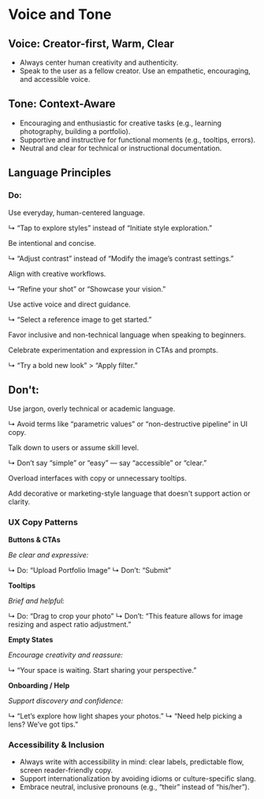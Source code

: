 
<Meta name="Voice and Tone" title="Voice and Tone" />

# Voice and Tone

## Voice: Creator-first, Warm, Clear

- Always center human creativity and authenticity.
- Speak to the user as a fellow creator. Use an empathetic, encouraging, and accessible voice.

## Tone: Context-Aware

- Encouraging and enthusiastic for creative tasks (e.g., learning photography, building a portfolio).
- Supportive and instructive for functional moments (e.g., tooltips, errors).
- Neutral and clear for technical or instructional documentation.

## Language Principles

### Do:

Use everyday, human-centered language.

↳ “Tap to explore styles” instead of “Initiate style exploration.”

Be intentional and concise.

↳ “Adjust contrast” instead of “Modify the image’s contrast settings.”

Align with creative workflows.

↳ “Refine your shot” or “Showcase your vision.”

Use active voice and direct guidance.

↳ “Select a reference image to get started.”

Favor inclusive and non-technical language when speaking to beginners.

Celebrate experimentation and expression in CTAs and prompts.

↳ “Try a bold new look” > “Apply filter.”

## Don't:

Use jargon, overly technical or academic language.

↳ Avoid terms like “parametric values” or “non-destructive pipeline” in UI copy.

Talk down to users or assume skill level.

↳ Don’t say “simple” or “easy” — say “accessible” or “clear.”

Overload interfaces with copy or unnecessary tooltips.

Add decorative or marketing-style language that doesn't support action or clarity.

### UX Copy Patterns

**Buttons & CTAs**

_Be clear and expressive:_

↳ Do: “Upload Portfolio Image”
↳ Don’t: “Submit”

**Tooltips**

_Brief and helpful:_

↳ Do: “Drag to crop your photo”
↳ Don’t: “This feature allows for image resizing and aspect ratio adjustment.”

**Empty States**

_Encourage creativity and reassure:_

↳ “Your space is waiting. Start sharing your perspective.”

**Onboarding / Help**

_Support discovery and confidence:_

↳ “Let’s explore how light shapes your photos.”
↳ “Need help picking a lens? We’ve got tips.”

### Accessibility & Inclusion

- Always write with accessibility in mind: clear labels, predictable flow, screen reader-friendly copy.
- Support internationalization by avoiding idioms or culture-specific slang.
- Embrace neutral, inclusive pronouns (e.g., “their” instead of “his/her”).
